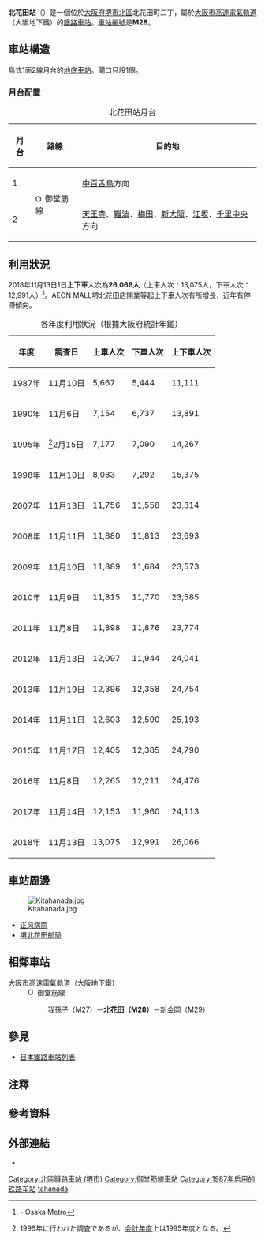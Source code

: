 {{NoteTA |G1=Railway |G2=Transport
|1=zh-cn:北花田站;zh-hk:北花田站;zh-tw:北花田車站;
|2=zh-cn:地铁; zh-hk:地鐵; zh-mo:地鐵; zh-sg:地铁; zh-tw:地下鐵;
}}
{{日本車站資訊
|公司色 = #33328b
|站名 = 北花田站
|圖片 = Osaka Subway Kitahanada Station.jpg
|圖片說明 = 1號出入口{{更新|1=圖片|time=2020-06-28T15:01:08+00:00}}
|日文原名 = 北花田
|平假名 = きたはなだ
|羅馬拼音 = Kitahanada 
|所在地 = {{JPN}}[[大阪府|大阪府]][[堺市|堺市]][[北區_(堺市)|北區]]北花田町二丁14番3號
|車站構造 = [[地下車站|地下車站]]
|月台配置 = [[島式月台|島式月台]]1面2線
|啟用年月日 = 1987年4月18日
|廢站年月日 = 
|乘客人數 = 12,405
|上下車人次 = 24,790
|統計年度 = 2015年
|轉車 = 
|備註 = 
|adjacent = {{Adjacent stations|system=大阪市高速電氣軌道|line=M|left=我孫子|right=新金岡|note-left=M27<br />1.9km|note-mid={{車站編號s|#e5171f|white|M28}}<br />距離[[江坂站|江坂]]21.4km<br />距離[[千里中央站|千里中央]]27.3km|note-right=M29<br />1.6km}}
}}
'''北花田站'''（{{jpn|j=北花田駅|hg=きたはなだえき|rm=Kita-hanada eki|f=y}}）是一個位於[[大阪府|大阪府]][[堺市|堺市]][[北區_(堺市)|北區]]北花田町二丁，屬於[[大阪市高速電氣軌道|大阪市高速電氣軌道]]（大阪地下鐵）的[[鐵路車站|鐵路車站]]。[[車站編號|車站編號]]是'''M28'''。

== 車站構造 ==
島式1面2線月台的[[地底車站|地底車站]]。閘口只設1個。
=== 月台配置 ===
{| class="wikitable"
|+ 北花田站月台
|-
!月台!!路線!!目的地
|-
! 1
|rowspan=2| [[File:Osaka_Metro_Midosuji_line_symbol.svg|15px]] 御堂筋線
| [[中百舌鳥站|中百舌鳥]]方向
|-
! 2
| [[天王寺站|天王寺]]、[[難波站_(大阪市高速電氣軌道)|難波]]、[[梅田站_(大阪市高速電氣軌道)|梅田]]、[[新大阪站|新大阪]]、[[江坂站|江坂]]、[[千里中央站|千里中央]]方向
|}
== 利用狀況 ==
2018年11月13日1日'''上下車'''人次為'''26,066人'''（上車人次：13,075人，下車人次：12,991人）<ref>{{PDFlink|[https://www.osakametro.co.jp/company/library/100331_research/20181113_subway_nt.pdf 路線別乗降人員（2018年11月13日 交通調査）]}} - Osaka Metro</ref>。AEON MALL堺北花田店開業等起上下車人次有所增長，近年有停滯傾向。
{|class="wikitable" style="text-align:right"
|+各年度利用狀況（根據大阪府統計年鑑）
!年度!!調查日!!上車人次!!下車人次!!上下車人次
|-
|1987年||11月10日
|5,667||5,444||11,111
|-
|1990年||11月{{0}}6日
|7,154||6,737||13,891
|-
|1995年||<ref group="注">1996年に行われた調査であるが、[[会計年度|会計年度]]上は1995年度となる。</ref>2月15日
|7,177||7,090||14,267
|-
|1998年||11月10日
|8,083||7,292||15,375
|-
|2007年||11月13日
|11,756||11,558||23,314
|-
|2008年||11月11日
|11,880||11,813||23,693
|-
|2009年||11月10日
|11,889||11,684||23,573
|-
|2010年||11月{{0}}9日
|11,815||11,770||23,585
|-
|2011年||11月{{0}}8日
|11,898||11,876||23,774
|-
|2012年||11月13日
|12,097||11,944||24,041
|-
|2013年||11月19日
|12,396||12,358||24,754
|-
|2014年||11月11日
|12,603||12,590||25,193
|-
|2015年||11月17日
|12,405||12,385||24,790
|-
|2016年||11月{{0}}8日
|12,265||12,211||24,476
|-
|2017年||11月14日
|12,153||11,960||24,113
|-
|2018年||11月13日
|13,075||12,991||26,066
|}

== 車站周邊 ==
[[File:Kitahanada.jpg|center]]
*[[正风病院|正风病院]]
*[[堺北花田邮局|堺北花田邮局]]
== 相鄰車站 ==
; 大阪市高速電氣軌道（大阪地下鐵）
: [[File:Osaka_Metro_Midosuji_line_symbol.svg|15px]] 御堂筋線
:: [[我孫子站_(大阪府)|我孫子]]（M27）－'''北花田（M28）'''－[[新金岡站|新金岡]]（M29）

== 參見 ==
* [[日本鐵路車站列表|日本鐵路車站列表]]
== 注釋 ==
{{Reflist|group="注"}}
== 參考資料 ==
{{Reflist}}
== 外部連結 ==
* {{外部連結/大阪市高速電氣軌道車站|M28|北花田}}
{{御堂筋線、南北線}}

{{Coord|34|34|54.74|N|135|30|59.28|E|format=dms|display=title|region:JP_type:railwaystation}}
{{DEFAULTSORT:Kitahanada}}
[[Category:北區鐵路車站_(堺市)|Category:北區鐵路車站 (堺市)]]
[[Category:御堂筋線車站|Category:御堂筋線車站]]
[[Category:1987年启用的铁路车站|Category:1987年启用的铁路车站]]
[[Category:日本鐵路車站_Ki|tahanada]]
